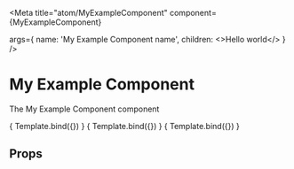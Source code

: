 
<Meta
  title="atom/MyExampleComponent"
  component={MyExampleComponent}
  
  args={
    name: 'My Example Component name',
    children: <>Hello world</>
  }
/>


# My Example Component

The My Example Component component

<Canvas withSource="open">
  <Story name="Default">
    { Template.bind({}) }
  </Story>
</Canvas>

<Canvas>
  <Story
    name="Example 2"
    args={{
      colour: 'red'
    }}
  >
    { Template.bind({}) }
  </Story>
  <Story
    name="Example 2 variant"
    args={{
      colour: 'green'
    }}
  >
    { Template.bind({}) }
  </Story>
</Canvas>

## Props

<ArgsTable of={MyExampleComponent} />
